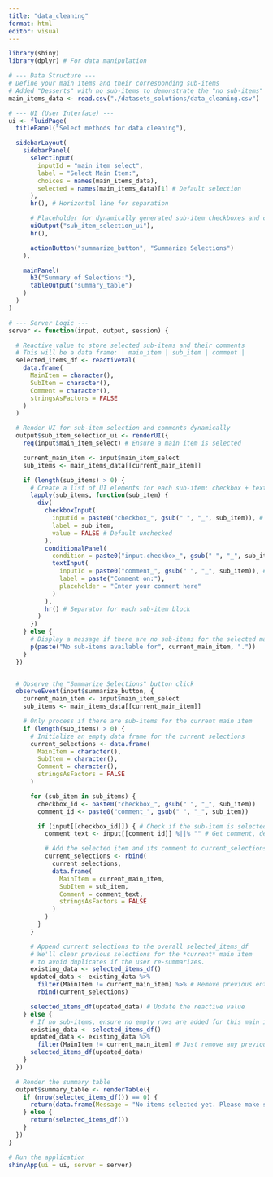 ```yaml
---
title: "data_cleaning"
format: html
editor: visual
---
```


```r
library(shiny)
library(dplyr) # For data manipulation

# --- Data Structure ---
# Define your main items and their corresponding sub-items
# Added "Desserts" with no sub-items to demonstrate the "no sub-items" message
main_items_data <- read.csv("./datasets_solutions/data_cleaning.csv")

# --- UI (User Interface) ---
ui <- fluidPage(
  titlePanel("Select methods for data cleaning"),

  sidebarLayout(
    sidebarPanel(
      selectInput(
        inputId = "main_item_select",
        label = "Select Main Item:",
        choices = names(main_items_data),
        selected = names(main_items_data)[1] # Default selection
      ),
      hr(), # Horizontal line for separation

      # Placeholder for dynamically generated sub-item checkboxes and comment boxes
      uiOutput("sub_item_selection_ui"),
      hr(),

      actionButton("summarize_button", "Summarize Selections")
    ),

    mainPanel(
      h3("Summary of Selections:"),
      tableOutput("summary_table")
    )
  )
)

# --- Server Logic ---
server <- function(input, output, session) {

  # Reactive value to store selected sub-items and their comments
  # This will be a data frame: | main_item | sub_item | comment |
  selected_items_df <- reactiveVal(
    data.frame(
      MainItem = character(),
      SubItem = character(),
      Comment = character(),
      stringsAsFactors = FALSE
    )
  )

  # Render UI for sub-item selection and comments dynamically
  output$sub_item_selection_ui <- renderUI({
    req(input$main_item_select) # Ensure a main item is selected

    current_main_item <- input$main_item_select
    sub_items <- main_items_data[[current_main_item]]

    if (length(sub_items) > 0) {
      # Create a list of UI elements for each sub-item: checkbox + textInput
      lapply(sub_items, function(sub_item) {
        div(
          checkboxInput(
            inputId = paste0("checkbox_", gsub(" ", "_", sub_item)), # Unique ID for checkbox
            label = sub_item,
            value = FALSE # Default unchecked
          ),
          conditionalPanel(
            condition = paste0("input.checkbox_", gsub(" ", "_", sub_item), " == true"), # Only show comment if checkbox is checked
            textInput(
              inputId = paste0("comment_", gsub(" ", "_", sub_item)), # Unique ID for comment
              label = paste("Comment on:"),
              placeholder = "Enter your comment here"
            )
          ),
          hr() # Separator for each sub-item block
        )
      })
    } else {
      # Display a message if there are no sub-items for the selected main item
      p(paste("No sub-items available for", current_main_item, "."))
    }
  })


  # Observe the "Summarize Selections" button click
  observeEvent(input$summarize_button, {
    current_main_item <- input$main_item_select
    sub_items <- main_items_data[[current_main_item]]

    # Only process if there are sub-items for the current main item
    if (length(sub_items) > 0) {
      # Initialize an empty data frame for the current selections
      current_selections <- data.frame(
        MainItem = character(),
        SubItem = character(),
        Comment = character(),
        stringsAsFactors = FALSE
      )

      for (sub_item in sub_items) {
        checkbox_id <- paste0("checkbox_", gsub(" ", "_", sub_item))
        comment_id <- paste0("comment_", gsub(" ", "_", sub_item))

        if (input[[checkbox_id]]) { # Check if the sub-item is selected
          comment_text <- input[[comment_id]] %||% "" # Get comment, default to empty string if NULL

          # Add the selected item and its comment to current_selections
          current_selections <- rbind(
            current_selections,
            data.frame(
              MainItem = current_main_item,
              SubItem = sub_item,
              Comment = comment_text,
              stringsAsFactors = FALSE
            )
          )
        }
      }

      # Append current selections to the overall selected_items_df
      # We'll clear previous selections for the *current* main item
      # to avoid duplicates if the user re-summarizes.
      existing_data <- selected_items_df()
      updated_data <- existing_data %>%
        filter(MainItem != current_main_item) %>% # Remove previous entries for this main item
        rbind(current_selections)

      selected_items_df(updated_data) # Update the reactive value
    } else {
      # If no sub-items, ensure no empty rows are added for this main item
      existing_data <- selected_items_df()
      updated_data <- existing_data %>%
        filter(MainItem != current_main_item) # Just remove any previous entries for this main item
      selected_items_df(updated_data)
    }
  })

  # Render the summary table
  output$summary_table <- renderTable({
    if (nrow(selected_items_df()) == 0) {
      return(data.frame(Message = "No items selected yet. Please make selections and click 'Summarize Selections'."))
    } else {
      return(selected_items_df())
    }
  })
}

# Run the application
shinyApp(ui = ui, server = server)
```
